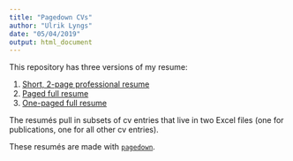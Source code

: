 ```yaml
---
title: "Pagedown CVs"
author: "Ulrik Lyngs"
date: "05/04/2019"
output: html_document
---
```


This repository has three versions of my resume:

1. [Short, 2-page professional resume](professional_cv.html)
2. [Paged full resume](one-column-paged.html)
3. [One-paged full resume](one-column.html)

The resumés pull in subsets of cv entries that live in two Excel files (one for publications, one for all other cv entries).

These resumés are made with [`pagedown`](https://github.com/rstudio/pagedown).